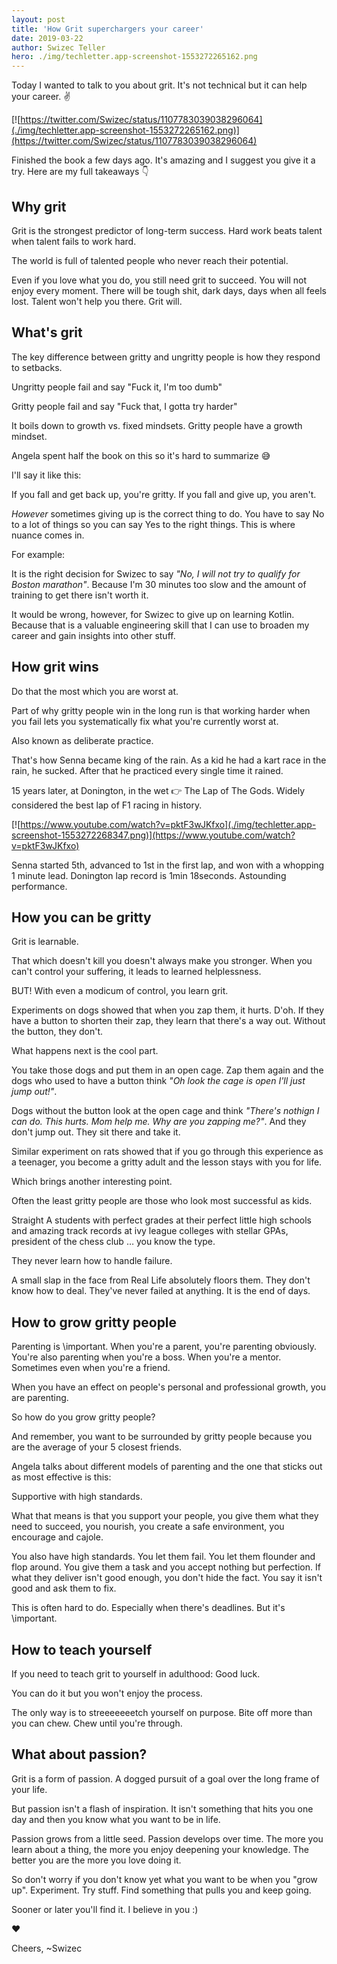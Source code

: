 ```yaml
---
layout: post
title: 'How Grit superchargers your career'
date: 2019-03-22
author: Swizec Teller
hero: ./img/techletter.app-screenshot-1553272265162.png
---
```

Today I wanted to talk to you about grit. It's not technical but it can help your career. ✌️



[![https://twitter.com/Swizec/status/1107783039038296064](./img/techletter.app-screenshot-1553272265162.png)](https://twitter.com/Swizec/status/1107783039038296064)



Finished the book a few days ago. It's amazing and I suggest you give it a try. Here are my full takeaways 👇



## Why grit



Grit is the strongest predictor of long-term success. Hard work beats talent when talent fails to work hard.



The world is full of talented people who never reach their potential.



Even if you love what you do, you still need grit to succeed. You will not enjoy every moment. There will be tough shit, dark days, days when all feels lost. Talent won't help you there. Grit will.



## What's grit



The key difference between gritty and ungritty people is how they respond to setbacks.



Ungritty people fail and say "Fuck it, I'm too dumb"



Gritty people fail and say "Fuck that, I gotta try harder"



It boils down to growth vs. fixed mindsets. Gritty people have a growth mindset.



Angela spent half the book on this so it's hard to summarize 😅



I'll say it like this:



If you fall and get back up, you're gritty. If you fall and give up, you aren't.



_However_ sometimes giving up is the correct thing to do. You have to say No to a lot of things so you can say Yes to the right things. This is where nuance comes in.



For example:



It is the right decision for Swizec to say _"No, I will not try to qualify for Boston marathon"_. Because I'm 30 minutes too slow and the amount of training to get there isn't worth it.



It would be wrong, however, for Swizec to give up on learning Kotlin. Because that is a valuable engineering skill that I can use to broaden my career and gain insights into other stuff.



## How grit wins



Do that the most which you are worst at.



Part of why gritty people win in the long run is that working harder when you fail lets you systematically fix what you're currently worst at.



Also known as deliberate practice.



That's how Senna became king of the rain. As a kid he had a kart race in the rain, he sucked. After that he practiced every single time it rained.



15 years later, at Donington, in the wet 👉 The Lap of The Gods. Widely considered the best lap of F1 racing in history.



[![https://www.youtube.com/watch?v=pktF3wJKfxo](./img/techletter.app-screenshot-1553272268347.png)](https://www.youtube.com/watch?v=pktF3wJKfxo)



Senna started 5th, advanced to 1st in the first lap, and won with a whopping 1 minute lead. Donington lap record is 1min 18seconds. Astounding performance.



## How you can be gritty



Grit is learnable.



That which doesn't kill you doesn't always make you stronger. When you can't control your suffering, it leads to learned helplessness.



BUT! With even a modicum of control, you learn grit.



Experiments on dogs showed that when you zap them, it hurts. D'oh. If they have a button to shorten their zap, they learn that there's a way out. Without the button, they don't.



What happens next is the cool part.



You take those dogs and put them in an open cage. Zap them again and the dogs who used to have a button think _"Oh look the cage is open I'll just jump out!"_.



Dogs without the button look at the open cage and think _"There's nothign I can do. This hurts. Mom help me. Why are you zapping me?"_. And they don't jump out. They sit there and take it.



Similar experiment on rats showed that if you go through this experience as a teenager, you become a gritty adult and the lesson stays with you for life.



Which brings another interesting point.



Often the least gritty people are those who look most successful as kids.



Straight A students with perfect grades at their perfect little high schools and amazing track records at ivy league colleges with stellar GPAs, president of the chess club … you know the type.



They never learn how to handle failure.



A small slap in the face from Real Life absolutely floors them. They don't know how to deal. They've never failed at anything. It is the end of days.



## How to grow gritty people



Parenting is \\important. When you're a parent, you're parenting obviously. You're also parenting when you're a boss. When you're a mentor. Sometimes even when you're a friend.



When you have an effect on people's personal and professional growth, you are parenting.



So how do you grow gritty people?



And remember, you want to be surrounded by gritty people because you are the average of your 5 closest friends.



Angela talks about different models of parenting and the one that sticks out as most effective is this:



Supportive with high standards.



What that means is that you support your people, you give them what they need to succeed, you nourish, you create a safe environment, you encourage and cajole.



You also have high standards. You let them fail. You let them flounder and flop around. You give them a task and you accept nothing but perfection. If what they deliver isn't good enough, you don't hide the fact. You say it isn't good and ask them to fix.



This is often hard to do. Especially when there's deadlines. But it's \\important.



## How to teach yourself



If you need to teach grit to yourself in adulthood: Good luck.



You can do it but you won't enjoy the process.



The only way is to streeeeeeetch yourself on purpose. Bite off more than you can chew. Chew until you're through.



## What about passion?



Grit is a form of passion. A dogged pursuit of a goal over the long frame of your life.



But passion isn't a flash of inspiration. It isn't something that hits you one day and then you know what you want to be in life.



Passion grows from a little seed. Passion develops over time. The more you learn about a thing, the more you enjoy deepening your knowledge. The better you are the more you love doing it.



So don't worry if you don't know yet what you want to be when you "grow up". Experiment. Try stuff. Find something that pulls you and keep going.



Sooner or later you'll find it. I believe in you :)



❤️



Cheers, ~Swizec